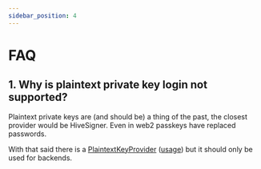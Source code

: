 ```yaml
---
sidebar_position: 4
---
```


# FAQ

## 1. Why is plaintext private key login not supported?

Plaintext private keys are (and should be) a thing of the past, the closest provider would be HiveSigner. Even in web2 passkeys have replaced passwords.

With that said there is a [PlaintextKeyProvider](https://github.com/aioha-hive/aioha/blob/main/src/providers/custom/plaintext.ts) ([usage](/docs/core/custom-provider)) but it should only be used for backends.